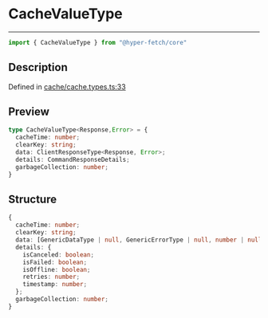 

# CacheValueType

<div class="api-docs__separator" data-reactroot="">

---

</div><div class="api-docs__import" data-reactroot="">

```ts
import { CacheValueType } from "@hyper-fetch/core"
```

</div><div class="api-docs__section">

## Description

</div><div class="api-docs__description"><span class="api-docs__do-not-parse">



</span></div><p class="api-docs__definition">

Defined in [cache/cache.types.ts:33](https://github.com/BetterTyped/hyper-fetch/blob/993719ed/packages/core/src/cache/cache.types.ts#L33)

</p><div class="api-docs__section">

## Preview

</div><div class="api-docs__preview type">

```ts
type CacheValueType<Response,Error> = {
  cacheTime: number; 
  clearKey: string; 
  data: ClientResponseType<Response, Error>; 
  details: CommandResponseDetails; 
  garbageCollection: number; 
}
```

</div><div class="api-docs__section">

## Structure

</div><div class="api-docs__returns">

```ts
{
  cacheTime: number;
  clearKey: string;
  data: [GenericDataType | null, GenericErrorType | null, number | null];
  details: {
    isCanceled: boolean;
    isFailed: boolean;
    isOffline: boolean;
    retries: number;
    timestamp: number;
  };
  garbageCollection: number;
}
```

</div>